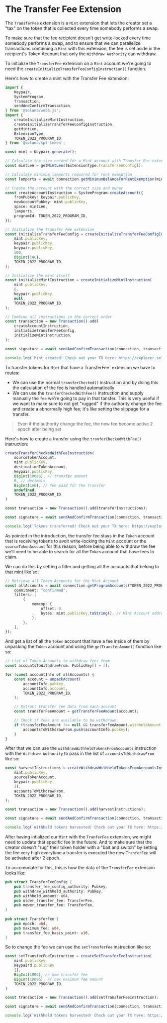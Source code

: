 
# The Transfer Fee Extension

The `TransferFee` extension is a `Mint` extension that lets the creator set a "tax" on the token that is collected every time somebody performs a swap.

To make sure that the fee recipient doesn't get write-locked every time somebody performs a swap, and to ensure that we can parallelize transactions containing a `Mint` with this extension, the fee is set aside in the recipient's Token Account that only the `Withdraw Authority` can withdraw.

<ArticleSection name="Initializing the Mint Account" id="initializing-the-mint-account" level="h2" />

To initialize the `TransferFee` extension on a `Mint` account we're going to need the `createInitializeTransferFeeConfigInstruction()` function. 

Here's how to create a mint with the Transfer Fee extension:

```ts
import {
    Keypair,
    SystemProgram,
    Transaction,
    sendAndConfirmTransaction,
} from '@solana/web3.js';
import {
    createInitializeMintInstruction,
    createInitializeTransferFeeConfigInstruction,
    getMintLen,
    ExtensionType,
    TOKEN_2022_PROGRAM_ID,
} from '@solana/spl-token';

const mint = Keypair.generate();

// Calculate the size needed for a Mint account with Transfer Fee extension
const mintLen = getMintLen([ExtensionType.TransferFeeConfig]);

// Calculate minimum lamports required for rent exemption
const lamports = await connection.getMinimumBalanceForRentExemption(mintLen);

// Create the account with the correct size and owner
const createAccountInstruction = SystemProgram.createAccount({
    fromPubkey: keypair.publicKey,
    newAccountPubkey: mint.publicKey,
    space: mintLen,
    lamports,
    programId: TOKEN_2022_PROGRAM_ID,
});

// Initialize the Transfer Fee extension
const initializeTransferFeeConfig = createInitializeTransferFeeConfigInstruction(
    mint.publicKey,
    keypair.publicKey,
    keypair.publicKey,
    500,
    BigInt(1e6),
    TOKEN_2022_PROGRAM_ID,
);

// Initialize the mint itself
const initializeMintInstruction = createInitializeMintInstruction(
    mint.publicKey,
    6,
    keypair.publicKey,
    null,
    TOKEN_2022_PROGRAM_ID,
);

// Combine all instructions in the correct order
const transaction = new Transaction().add(
    createAccountInstruction,
    initializeTransferFeeConfig,
    initializeMintInstruction,
);

const signature = await sendAndConfirmTransaction(connection, transaction, [keypair, mint]);

console.log(`Mint created! Check out your TX here: https://explorer.solana.com/tx/${signature}?cluster=devnet`);
```

<ArticleSection name="Transferring Tokens with the Fee" id="transferring-tokens-with-the-fee" level="h2" />

To transfer tokens for `Mint` that have a TransferFee` extension we have to routes:
- We can use the normal `transferChecked()` instruction and by doing this the calculation of the fee is handled automatically
- We can use the `tranferCheckedWithFee()` instruction and supply manually the `fee` we're going to pay in that tansfer. This is very useful if we want to make sure to not get "rugged" if the authority change the fee and create a abnormally high fee; it's like setting the slippage for a transfer.

> Even if the authority change the fee, the new fee become active 2 epoch after being set

Here's how to create a transfer using the `tranferCheckedWithFee()` instruction:

```ts
createTransferCheckedWithFeeInstruction(
    sourceTokenAccount,
    mint.publicKey, 
    destinationTokenAccount, 
    keypair.publicKey, 
    BigInt(100e6), // transfer amount
    6, // decimals
    BigInt(1e6), // fee paid for the transfer
    undefined,
    TOKEN_2022_PROGRAM_ID,
)

const transaction = new Transaction().add(transferInstructions);

const signature = await sendAndConfirmTransaction(connection, transaction, [keypair]);

console.log(`Tokens transferred! Check out your TX here: https://explorer.solana.com/tx/${signature}?cluster=devnet`);
```

<ArticleSection name="Harvesting the Fee" id="harvesting-the-fee" level="h2" />

As pointed in the introduction, the transfer fee stays in the `Token` account that is receiving tokens to avoit write-locking the `Mint` account or the `sourceTokenAccount` for this reason, before being able to withdraw the fee we'll need to be able to search for all the `Token` account that have fees to claim.

We can do this by setting a filter and getting all the accounts that belong to that mint like so:

```ts
// Retrieve all Token Accounts for the Mint Account
const allAccounts = await connection.getProgramAccounts(TOKEN_2022_PROGRAM_ID, {
    commitment: "confirmed",
    filters: [
        {
            memcmp: {
                offset: 0,
                bytes: mint.publicKey.toString(), // Mint Account address
            },
        },
    ],
});
```

And get a list of all the `Token` account that have a fee inside of them by unpacking the `Token` account and using the `getTransferAmoun()` function like so:

```ts
// List of Token Accounts to withdraw fees from
const accountsToWithdrawFrom: PublicKey[] = [];

for (const accountInfo of allAccounts) {
    const account = unpackAccount(
        accountInfo.pubkey,
        accountInfo.account,
        TOKEN_2022_PROGRAM_ID,
    );

    // Extract transfer fee data from each account
    const transferFeeAmount = getTransferFeeAmount(account);

    // Check if fees are available to be withdrawn
    if (transferFeeAmount !== null && transferFeeAmount.withheldAmount > 0) {
        accountsToWithdrawFrom.push(accountInfo.pubkey);
    }
}
```

After that we can use the `withdrawWithheldTokensFromAccounts` instruction with the `Withdraw Authority` to pass in the list of `accountsToWithdrawFrom` like so:

```ts
const harvestInstructions = createWithdrawWithheldTokensFromAccountsInstruction(
    mint.publicKey,
    sourceTokenAccount,
    keypair.publicKey,
    [],
    accountsToWithdrawFrom,
    TOKEN_2022_PROGRAM_ID,
);

const transaction = new Transaction().add(harvestInstructions);

const signature = await sendAndConfirmTransaction(connection, transaction, [keypair]);

console.log(`Withheld tokens harvested! Check out your TX here: https://explorer.solana.com/tx/${signature}?cluster=devnet`);
```

<ArticleSection name="Updating the Fee" id="updating-the-fee" level="h2" />

After having intialized our `Mint` with the `TranferFee` extension, we might need to update that specific fee in the future. And to make sure that the creator doesn't "rug" their token holder with a "bait and switch" by setting the fee very high everytime a transfer is executed the new `TranferFee` will be activated after 2 epoch.

To accomodate for this, this is how the data of the `TransferFee` extension looks like: 

```rust
pub struct TransferFeeConfig {
    pub transfer_fee_config_authority: Pubkey,
    pub withdraw_withheld_authority: Pubkey,
    pub withheld_amount: u64,
    pub older_transfer_fee: TransferFee,
    pub newer_transfer_fee: TransferFee,
}
 
pub struct TransferFee {
    pub epoch: u64,
    pub maximum_fee: u64,
    pub transfer_fee_basis_point: u16,
}
```

So to change the fee we can use the `setTransferFee` instruction like so:

```ts
const setTransferFeeInstruction = createSetTransferFeeInstruction(
    mint.publicKey
    keypaird.publicKey
    [],
    BigInt(1000), // new transfer fee
    BigInt(100e6), // new maximum fee amount
    TOKEN_2022_PROGRAM_ID,
)

const transaction = new Transaction().add(setTransferFeeInstruction);

const signature = await sendAndConfirmTransaction(connection, transaction, [keypair]);

console.log(`Withheld tokens harvested! Check out your TX here: https://explorer.solana.com/tx/${signature}?cluster=devnet`);
```